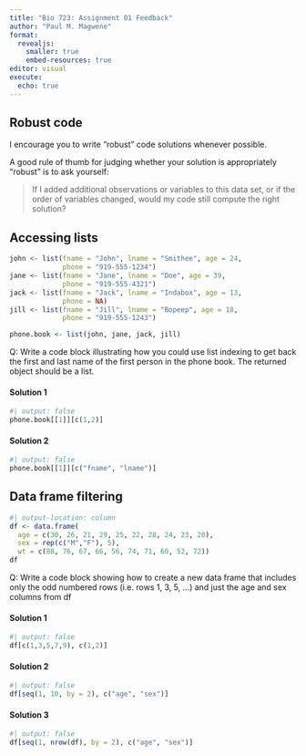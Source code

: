 ```yaml
---
title: "Bio 723: Assignment 01 Feedback"
author: "Paul M. Magwene"
format: 
  revealjs:
    smaller: true
    embed-resources: true
editor: visual
execute:
  echo: true
---
```


## Robust code

I encourage you to write "robust" code solutions whenever possible.

A good rule of thumb for judging whether your solution is appropriately "robust" is to ask yourself:

> If I added additional observations or variables to this data set, or if the order of variables changed, would my code still compute the right solution?

## Accessing lists

```r
john <- list(fname = "John", lname = "Smithee", age = 24,
             phone = "919-555-1234")
jane <- list(fname = "Jane", lname = "Doe", age = 39,
             phone = "919-555-4321")
jack <- list(fname = "Jack", lname = "Indabox", age = 13,
             phone = NA)
jill <- list(fname = "Jill", lname = "Bopeep", age = 18,
             phone = "919-555-1243")

phone.book <- list(john, jane, jack, jill)
```

Q: Write a code block illustrating how you could use list indexing to get back the first and last name of the first person in the phone book. The returned object should be a list.

#### Solution 1

```r
#| output: false
phone.book[[1]][c(1,2)]
```

#### Solution 2

```r
#| output: false
phone.book[[1]][c("fname", "lname")]
```

## Data frame filtering

```r
#| output-location: column
df <- data.frame(
  age = c(30, 26, 21, 29, 25, 22, 28, 24, 23, 20), 
  sex = rep(c("M","F"), 5), 
  wt = c(88, 76, 67, 66, 56, 74, 71, 60, 52, 72))
df
```

Q: Write a code block showing how to create a new data frame that includes only the odd numbered rows (i.e. rows 1, 3, 5, ...) and just the age and sex columns from df

#### Solution 1

```r
#| output: false
df[c(1,3,5,7,9), c(1,2)]
```

#### Solution 2

```r
#| output: false
df[seq(1, 10, by = 2), c("age", "sex")]
```

#### Solution 3

```r
#| output: false
df[seq(1, nrow(df), by = 2), c("age", "sex")]
```
